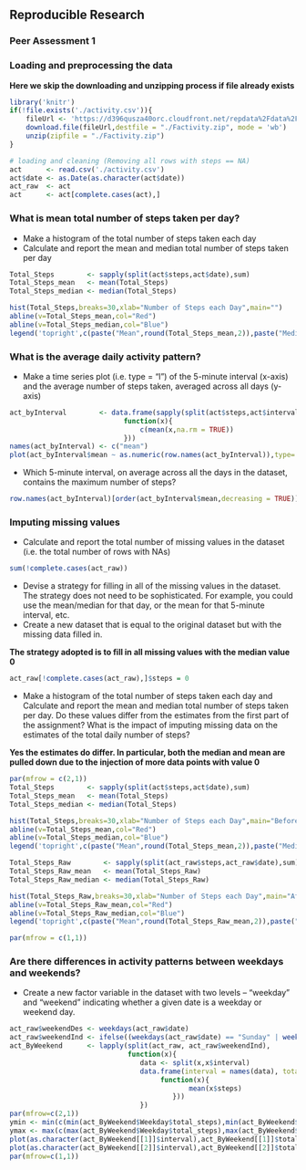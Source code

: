 ## Reproducible Research
### Peer Assessment 1

### Loading and preprocessing the data

**Here we skip the downloading and unzipping process if file already exists**

```r
library('knitr')
if(!file.exists('./activity.csv')){
    fileUrl <- 'https://d396qusza40orc.cloudfront.net/repdata%2Fdata%2Factivity.zip'
    download.file(fileUrl,destfile = "./Factivity.zip", mode = 'wb')
    unzip(zipfile = "./Factivity.zip")
}

# loading and cleaning (Removing all rows with steps == NA)
act      <- read.csv('./activity.csv')
act$date <- as.Date(as.character(act$date))
act_raw  <- act
act      <- act[complete.cases(act),]

```

### What is mean total number of steps taken per day? 

* Make a histogram of the total number of steps taken each day
* Calculate and report the mean and median total number of steps taken per day

```r
Total_Steps        <- sapply(split(act$steps,act$date),sum)
Total_Steps_mean   <- mean(Total_Steps)
Total_Steps_median <- median(Total_Steps)

hist(Total_Steps,breaks=30,xlab="Number of Steps each Day",main="")
abline(v=Total_Steps_mean,col="Red")
abline(v=Total_Steps_median,col="Blue")
legend('topright',c(paste("Mean",round(Total_Steps_mean,2)),paste("Median",round(Total_Steps_median,2))),col=c("Red","Blue"),lty=c(1,1))
```

### What is the average daily activity pattern?

* Make a time series plot (i.e. type = "l") of the 5-minute interval (x-axis) and the average number of steps taken, averaged across all days (y-axis)

```r
act_byInterval        <- data.frame(sapply(split(act$steps,act$interval),
                            function(x){
                                c(mean(x,na.rm = TRUE))
                            }))
names(act_byInterval) <- c("mean")
plot(act_byInterval$mean ~ as.numeric(row.names(act_byInterval)),type='l', ylab='Average Steps', xlab='Intervals of 5 Mins')
```

* Which 5-minute interval, on average across all the days in the dataset, contains the maximum number of steps?

```r
row.names(act_byInterval)[order(act_byInterval$mean,decreasing = TRUE)][1]
```


### Imputing missing values

* Calculate and report the total number of missing values in the dataset (i.e. the total number of rows with NAs)

```r
sum(!complete.cases(act_raw))
```

* Devise a strategy for filling in all of the missing values in the dataset. The strategy does not need to be sophisticated. For example, you could use the mean/median for that day, or the mean for that 5-minute interval, etc.
* Create a new dataset that is equal to the original dataset but with the missing data filled in.

**The strategy adopted is to fill in all missing values with the median value 0**

```r
act_raw[!complete.cases(act_raw),]$steps = 0
```

* Make a histogram of the total number of steps taken each day and Calculate and report the mean and median total number of steps taken per day. Do these values differ from the estimates from the first part of the assignment? What is the impact of imputing missing data on the estimates of the total daily number of steps?

**Yes the estimates do differ. In particular, both the median and mean are pulled down due to the injection of more data points with value 0 **

```r
par(mfrow = c(2,1))
Total_Steps        <- sapply(split(act$steps,act$date),sum)
Total_Steps_mean   <- mean(Total_Steps)
Total_Steps_median <- median(Total_Steps)

hist(Total_Steps,breaks=30,xlab="Number of Steps each Day",main="Before")
abline(v=Total_Steps_mean,col="Red")
abline(v=Total_Steps_median,col="Blue")
legend('topright',c(paste("Mean",round(Total_Steps_mean,2)),paste("Median",round(Total_Steps_median,2))),col=c("Red","Blue"),lty=c(1,1))

Total_Steps_Raw        <- sapply(split(act_raw$steps,act_raw$date),sum)
Total_Steps_Raw_mean   <- mean(Total_Steps_Raw)
Total_Steps_Raw_median <- median(Total_Steps_Raw)

hist(Total_Steps_Raw,breaks=30,xlab="Number of Steps each Day",main="After")
abline(v=Total_Steps_Raw_mean,col="Red")
abline(v=Total_Steps_Raw_median,col="Blue")
legend('topright',c(paste("Mean",round(Total_Steps_Raw_mean,2)),paste("Median",round(Total_Steps_Raw_median,2))),col=c("Red","Blue"),lty=c(1,1))

par(mfrow = c(1,1))
```

### Are there differences in activity patterns between weekdays and weekends?
* Create a new factor variable in the dataset with two levels -- "weekday" and "weekend" indicating whether a given date is a weekday or weekend day. 

```r
act_raw$weekendDes <- weekdays(act_raw$date)
act_raw$weekendInd <- ifelse((weekdays(act_raw$date) == "Sunday" | weekdays(act_raw$date) == "Saturday"), "Weekend","Weekday")
act_ByWeekend      <- lapply(split(act_raw, act_raw$weekendInd),
                             function(x){
                                data <- split(x,x$interval)
                                data.frame(interval = names(data), total_steps = sapply(data,
                                     function(x){
                                            mean(x$steps)
                                        }))
                                })
par(mfrow=c(2,1))
ymin <- min(c(min(act_ByWeekend$Weekday$total_steps),min(act_ByWeekend$Weekend$total_steps)))
ymax <- max(c(max(act_ByWeekend$Weekday$total_steps),max(act_ByWeekend$Weekend$total_steps)))
plot(as.character(act_ByWeekend[[1]]$interval),act_ByWeekend[[1]]$total_steps, type="l",lwd=2, main="Weekday",ylab='Average Steps', xlab='Intervals of 5 Mins',ylim=c(ymin,ymax))
plot(as.character(act_ByWeekend[[2]]$interval),act_ByWeekend[[2]]$total_steps, type="l",lwd=2, main="Weekend",ylab='Average Steps', xlab='Intervals of 5 Mins',col="Red",ylim=c(ymin,ymax))
par(mfrow=c(1,1))

```



